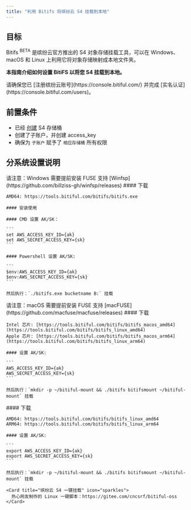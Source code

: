 ```yaml
---
title: "利用 Bitifs 将缤纷云 S4 挂载到本地"
---
```


## 目标

Bitifs <sup>BETA</sup>  是缤纷云官方推出的 S4 对象存储挂载工具，可以在 Windows、macOS 和 Linux 上利用它将对象存储映射成本地文件夹。

**本指南介绍如何设置 BitiFS 以将您 S4 挂载到本地。**

<Tip>
  请确保您已 [注册缤纷云账号](https://console.bitiful.com/) 并完成 [实名认证](https://console.bitiful.com/users)。
</Tip>

## 前置条件

- 已经 [创建](/bitiful-s4/handbook/quick-start) S4 存储桶
- 创建了子账户，并创建 access_key
- 确保为 `子账户` 赋予了 `相应存储桶` 所有权限

## 分系统设置说明

<AccordionGroup>
  <Accordion title="Windows 版本" icon="download">
    <Tip>
      请注意：Windows 需要提前安装 FUSE 支持 [Winfsp](https://github.com/billziss-gh/winfsp/releases)
    </Tip>
    #### 下载

    AMD64: https://tools.bitiful.com/bitifs/bitifs.exe

    #### 安装使用

    #### CMD 设置 AK/SK：

    ```
    set AWS_ACCESS_KEY_ID={ak}
    set AWS_SECRET_ACCESS_KEY={sk}
    ```

    #### Powershell 设置 AK/SK:

    ```
    $env:AWS_ACCESS_KEY_ID={ak}
    $env:AWS_SECRET_ACCESS_KEY={sk}
    ```

    然后执行：`./bitifs.exe bucketname B:` 挂载
  </Accordion>
  <Accordion title="macOS 版本" icon="download">
    <Tip>
      请注意：macOS 需要提前安装 FUSE 支持 [macFUSE](https://github.com/macfuse/macfuse/releases)
    </Tip>
    #### 下载

    Intel 芯片: [https://tools.bitiful.com/bitifs/bitifs_macos_amd64](https://tools.bitiful.com/bitifs/bitifs_linux_amd64)
    Apple 芯片: [https://tools.bitiful.com/bitifs/bitifs_macos_arm64](https://tools.bitiful.com/bitifs/bitifs_linux_arm64)

    #### 设置 AK/SK:

    ```
    AWS_ACCESS_KEY_ID={ak}
    AWS_SECRET_ACCESS_KEY={sk}
    ```

    然后执行：`mkdir -p ~/bitiful-mount && ./bitifs bitifsmount ~/bitiful-mount` 挂载
  </Accordion>
  <Accordion title="Linux 版本" icon="download">
    #### 下载

    AMD64: https://tools.bitiful.com/bitifs/bitifs_linux_amd64
    ARM64: https://tools.bitiful.com/bitifs/bitifs_linux_arm64

    #### 设置 AK/SK:

    ```
    export AWS_ACCESS_KEY_ID={ak}
    export AWS_SECRET_ACCESS_KEY={sk}
    ```

    然后执行：`mkdir -p ~/bitiful-mount && ./bitifs bitifsmount ~/bitiful-mount` 挂载

    <Card title="缤纷云 S4 一键挂载" icon="sparkles">
      热心网友制作的 Linux 一键脚本：https://gitee.com/cncsrf/bitiful-oss
    </Card>
  </Accordion>
</AccordionGroup>